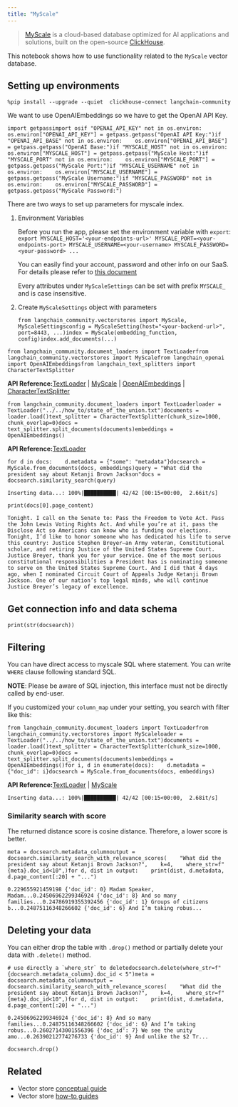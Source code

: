 ```yaml
---
title: "MyScale"
---
```


> [MyScale](https://docs.myscale.com/en/overview/) is a cloud-based database optimized for AI applications and solutions, built on the open-source [ClickHouse](https://github.com/ClickHouse/ClickHouse).

This notebook shows how to use functionality related to the `MyScale` vector database.

## Setting up environments

```
%pip install --upgrade --quiet  clickhouse-connect langchain-community
```

We want to use OpenAIEmbeddings so we have to get the OpenAI API Key.

```
import getpassimport osif "OPENAI_API_KEY" not in os.environ:    os.environ["OPENAI_API_KEY"] = getpass.getpass("OpenAI API Key:")if "OPENAI_API_BASE" not in os.environ:    os.environ["OPENAI_API_BASE"] = getpass.getpass("OpenAI Base:")if "MYSCALE_HOST" not in os.environ:    os.environ["MYSCALE_HOST"] = getpass.getpass("MyScale Host:")if "MYSCALE_PORT" not in os.environ:    os.environ["MYSCALE_PORT"] = getpass.getpass("MyScale Port:")if "MYSCALE_USERNAME" not in os.environ:    os.environ["MYSCALE_USERNAME"] = getpass.getpass("MyScale Username:")if "MYSCALE_PASSWORD" not in os.environ:    os.environ["MYSCALE_PASSWORD"] = getpass.getpass("MyScale Password:")
```

There are two ways to set up parameters for myscale index.

1. Environment Variables

   Before you run the app, please set the environment variable with `export`: `export MYSCALE_HOST='<your-endpoints-url>' MYSCALE_PORT=<your-endpoints-port> MYSCALE_USERNAME=<your-username> MYSCALE_PASSWORD=<your-password> ...`

   You can easily find your account, password and other info on our SaaS. For details please refer to [this document](https://docs.myscale.com/en/cluster-management/)

   Every attributes under `MyScaleSettings` can be set with prefix `MYSCALE_` and is case insensitive.

2. Create `MyScaleSettings` object with parameters

   ```
   from langchain_community.vectorstores import MyScale, MyScaleSettingsconfig = MyScaleSetting(host="<your-backend-url>", port=8443, ...)index = MyScale(embedding_function, config)index.add_documents(...)
   ```

```
from langchain_community.document_loaders import TextLoaderfrom langchain_community.vectorstores import MyScalefrom langchain_openai import OpenAIEmbeddingsfrom langchain_text_splitters import CharacterTextSplitter
```

**API Reference:**[TextLoader](https://python.langchain.com/api_reference/community/document_loaders/langchain_community.document_loaders.text.TextLoader.html) | [MyScale](https://python.langchain.com/api_reference/community/vectorstores/langchain_community.vectorstores.myscale.MyScale.html) | [OpenAIEmbeddings](https://python.langchain.com/api_reference/openai/embeddings/langchain_openai.embeddings.base.OpenAIEmbeddings.html) | [CharacterTextSplitter](https://python.langchain.com/api_reference/text_splitters/character/langchain_text_splitters.character.CharacterTextSplitter.html)

```
from langchain_community.document_loaders import TextLoaderloader = TextLoader("../../how_to/state_of_the_union.txt")documents = loader.load()text_splitter = CharacterTextSplitter(chunk_size=1000, chunk_overlap=0)docs = text_splitter.split_documents(documents)embeddings = OpenAIEmbeddings()
```

**API Reference:**[TextLoader](https://python.langchain.com/api_reference/community/document_loaders/langchain_community.document_loaders.text.TextLoader.html)

```
for d in docs:    d.metadata = {"some": "metadata"}docsearch = MyScale.from_documents(docs, embeddings)query = "What did the president say about Ketanji Brown Jackson"docs = docsearch.similarity_search(query)
```

```
Inserting data...: 100%|██████████| 42/42 [00:15<00:00,  2.66it/s]
```

```
print(docs[0].page_content)
```

```
Tonight. I call on the Senate to: Pass the Freedom to Vote Act. Pass the John Lewis Voting Rights Act. And while you’re at it, pass the Disclose Act so Americans can know who is funding our elections. Tonight, I’d like to honor someone who has dedicated his life to serve this country: Justice Stephen Breyer—an Army veteran, Constitutional scholar, and retiring Justice of the United States Supreme Court. Justice Breyer, thank you for your service. One of the most serious constitutional responsibilities a President has is nominating someone to serve on the United States Supreme Court. And I did that 4 days ago, when I nominated Circuit Court of Appeals Judge Ketanji Brown Jackson. One of our nation’s top legal minds, who will continue Justice Breyer’s legacy of excellence.
```

## Get connection info and data schema

```
print(str(docsearch))
```

## Filtering

You can have direct access to myscale SQL where statement. You can write `WHERE` clause following standard SQL.

**NOTE**: Please be aware of SQL injection, this interface must not be directly called by end-user.

If you customized your `column_map` under your setting, you search with filter like this:

```
from langchain_community.document_loaders import TextLoaderfrom langchain_community.vectorstores import MyScaleloader = TextLoader("../../how_to/state_of_the_union.txt")documents = loader.load()text_splitter = CharacterTextSplitter(chunk_size=1000, chunk_overlap=0)docs = text_splitter.split_documents(documents)embeddings = OpenAIEmbeddings()for i, d in enumerate(docs):    d.metadata = {"doc_id": i}docsearch = MyScale.from_documents(docs, embeddings)
```

**API Reference:**[TextLoader](https://python.langchain.com/api_reference/community/document_loaders/langchain_community.document_loaders.text.TextLoader.html) | [MyScale](https://python.langchain.com/api_reference/community/vectorstores/langchain_community.vectorstores.myscale.MyScale.html)

```
Inserting data...: 100%|██████████| 42/42 [00:15<00:00,  2.68it/s]
```

### Similarity search with score

The returned distance score is cosine distance. Therefore, a lower score is better.

```
meta = docsearch.metadata_columnoutput = docsearch.similarity_search_with_relevance_scores(    "What did the president say about Ketanji Brown Jackson?",    k=4,    where_str=f"{meta}.doc_id<10",)for d, dist in output:    print(dist, d.metadata, d.page_content[:20] + "...")
```

```
0.229655921459198 {'doc_id': 0} Madam Speaker, Madam...0.24506962299346924 {'doc_id': 8} And so many families...0.24786919355392456 {'doc_id': 1} Groups of citizens b...0.24875116348266602 {'doc_id': 6} And I’m taking robus...
```

## Deleting your data

You can either drop the table with `.drop()` method or partially delete your data with `.delete()` method.

```
# use directly a `where_str` to deletedocsearch.delete(where_str=f"{docsearch.metadata_column}.doc_id < 5")meta = docsearch.metadata_columnoutput = docsearch.similarity_search_with_relevance_scores(    "What did the president say about Ketanji Brown Jackson?",    k=4,    where_str=f"{meta}.doc_id<10",)for d, dist in output:    print(dist, d.metadata, d.page_content[:20] + "...")
```

```
0.24506962299346924 {'doc_id': 8} And so many families...0.24875116348266602 {'doc_id': 6} And I’m taking robus...0.26027143001556396 {'doc_id': 7} We see the unity amo...0.26390212774276733 {'doc_id': 9} And unlike the $2 Tr...
```

```
docsearch.drop()
```

## Related

* Vector store [conceptual guide](/src/oss/concepts/vectorstores)
* Vector store [how-to guides](/src/oss/how_to/#vector-stores)
